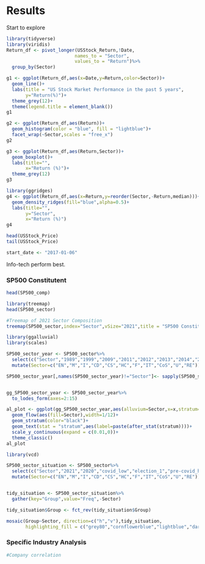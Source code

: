 # Results

Start to explore

```r
library(tidyverse)
library(viridis)
Return_df <- pivot_longer(USStock_Return,!Date,
                         names_to = "Sector",
                         values_to = "Return")%>%
  group_by(Sector)

g1 <- ggplot(Return_df,aes(x=Date,y=Return,color=Sector))+
  geom_line()+
  labs(title = "US Stock Market Performance in the past 5 years",
       y="Return(%)")+
  theme_grey(12)+
  theme(legend.title = element_blank())
g1
```


```r
g2 <- ggplot(Return_df,aes(Return))+
  geom_histogram(color = "blue", fill = "lightblue")+
  facet_wrap(~Sector,scales = "free_x")
g2
```

```r
g3 <- ggplot(Return_df,aes(Return,Sector))+
  geom_boxplot()+
  labs(title="",
       x="Return (%)")+
  theme_grey(12)
g3
```

```r
library(ggridges)
g4 <- ggplot(Return_df,aes(x=Return,y=reorder(Sector,-Return,median)))+
  geom_density_ridges(fill="blue",alpha=0.5)+
  labs(title="",
       y="Sector",
       x="Return (%)")
g4
```


```r
head(USStock_Price)
tail(USStock_Price)

start_date <- "2017-01-06"


```

Info-tech perform best. 


### SP500 Constitutent

```r
head(SP500_comp)

```

```r
library(treemap)
head(SP500_sector)

#Treemap of 2021 Sector Composition
treemap(SP500_sector,index="Sector",vSize="2021",title = "SP500 Constituent in 2021")
```
```r
library(ggalluvial)
library(scales)

SP500_sector_year <- SP500_sector%>%
  select(c("Sector","1989","1999","2009","2011","2012","2013","2014","2015","2016","2017","2018","2019","2020","2021"))%>%
  mutate(Sector=c("EN","M","I","CD","CS","HC","F","IT","CoS","U","RE"))

SP500_sector_year[,names(SP500_sector_year)!="Sector"]<- sapply(SP500_sector_year[,names(SP500_sector_year)!="Sector"],function(x) percent(x, accuracy=1))


gg_SP500_sector_year <- SP500_sector_year%>%
  to_lodes_form(axes=2:15)

al_plot <- ggplot(gg_SP500_sector_year,aes(alluvium=Sector,x=x,stratum=stratum))+
  geom_flow(aes(fill=Sector),width=1/12)+
  geom_stratum(color="black")+
  geom_text(stat = "stratum",aes(label=paste(after_stat(stratum))))+
  scale_y_continuous(expand = c(0.01,0))+
  theme_classic()
al_plot
```

```r
library(vcd)

SP500_sector_situation <- SP500_sector%>%
  select(c("Sector","2021","2020","covid_low","election_1","pre-covid_hi"))%>%
  mutate(Sector=c("EN","M","I","CD","CS","HC","F","IT","CoS","U","RE"))


tidy_situation <- SP500_sector_situation%>%
  gather(key="Group",value="Freq",-Sector)

tidy_situation$Group <- fct_rev(tidy_situation$Group)

mosaic(Group~Sector, direction=c("h","v"),tidy_situation,
       highlighting_fill = c("grey80","cornflowerblue","lightblue","darkseagreen2","lightpink"))

```

### Specific Industry Analysis



```r
#Company correlation


```
